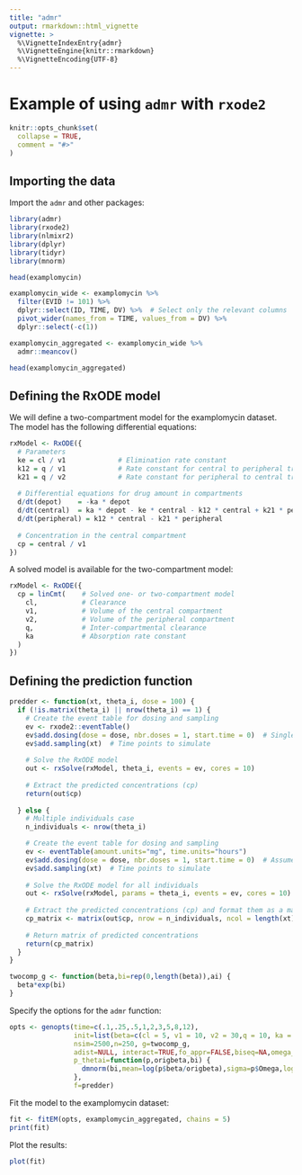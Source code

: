 ```yaml
---
title: "admr"
output: rmarkdown::html_vignette
vignette: >
  %\VignetteIndexEntry{admr}
  %\VignetteEngine{knitr::rmarkdown}
  %\VignetteEncoding{UTF-8}
---
```


# Example of using `admr` with `rxode2`
```r
knitr::opts_chunk$set(
  collapse = TRUE,
  comment = "#>"
)
```


## Importing the data
Import the `admr` and other packages:
```r
library(admr)
library(rxode2)
library(nlmixr2)
library(dplyr)
library(tidyr)
library(mnorm)
```


```r
head(examplomycin)
```

```r
examplomycin_wide <- examplomycin %>%
  filter(EVID != 101) %>%
  dplyr::select(ID, TIME, DV) %>%  # Select only the relevant columns
  pivot_wider(names_from = TIME, values_from = DV) %>%
  dplyr::select(-c(1))

examplomycin_aggregated <- examplomycin_wide %>%
  admr::meancov()

head(examplomycin_aggregated)
```


## Defining the RxODE model
We will define a two-compartment model for the examplomycin dataset. The model has the following differential equations:
```r
rxModel <- RxODE({
  # Parameters
  ke = cl / v1             # Elimination rate constant
  k12 = q / v1             # Rate constant for central to peripheral transfer
  k21 = q / v2             # Rate constant for peripheral to central transfer
  
  # Differential equations for drug amount in compartments
  d/dt(depot)    = -ka * depot
  d/dt(central)  = ka * depot - ke * central - k12 * central + k21 * peripheral
  d/dt(peripheral) = k12 * central - k21 * peripheral
  
  # Concentration in the central compartment
  cp = central / v1
})
```

A solved model is available for the two-compartment model:
```r
rxModel <- RxODE({
  cp = linCmt(    # Solved one- or two-compartment model
    cl,           # Clearance
    v1,           # Volume of the central compartment
    v2,           # Volume of the peripheral compartment
    q,            # Inter-compartmental clearance
    ka            # Absorption rate constant
  )
})
```

## Defining the prediction function
```r
predder <- function(xt, theta_i, dose = 100) {
  if (!is.matrix(theta_i) || nrow(theta_i) == 1) {
    # Create the event table for dosing and sampling
    ev <- rxode2::eventTable()
    ev$add.dosing(dose = dose, nbr.doses = 1, start.time = 0)  # Single dose
    ev$add.sampling(xt)  # Time points to simulate
    
    # Solve the RxODE model
    out <- rxSolve(rxModel, theta_i, events = ev, cores = 10)
    
    # Extract the predicted concentrations (cp)
    return(out$cp)
    
  } else {
    # Multiple individuals case
    n_individuals <- nrow(theta_i)

    # Create the event table for dosing and sampling
    ev <- eventTable(amount.units="mg", time.units="hours")
    ev$add.dosing(dose = dose, nbr.doses = 1, start.time = 0)  # Assume same dose
    ev$add.sampling(xt)  # Time points to simulate
    
    # Solve the RxODE model for all individuals
    out <- rxSolve(rxModel, params = theta_i, events = ev, cores = 10)
    
    # Extract the predicted concentrations (cp) and format them as a matrix
    cp_matrix <- matrix(out$cp, nrow = n_individuals, ncol = length(xt), byrow = TRUE)
    
    # Return matrix of predicted concentrations
    return(cp_matrix)
  }
}

twocomp_g <- function(beta,bi=rep(0,length(beta)),ai) {
  beta*exp(bi)
}
```

Specify the options for the `admr` function:
```r
opts <- genopts(time=c(.1,.25,.5,1,2,3,5,8,12),
                init=list(beta=c(cl = 5, v1 = 10, v2 = 30,q = 10, ka = 1),Omega=omegas(.09,0,5),Sigma_prop=0.04),
                nsim=2500,n=250, g=twocomp_g,
                adist=NULL, interact=TRUE,fo_appr=FALSE,biseq=NA,omega_expansion=1.2,
                p_thetai=function(p,origbeta,bi) {
                  dmnorm(bi,mean=log(p$beta/origbeta),sigma=p$Omega,log=TRUE)$den
                },
                f=predder)


```


Fit the model to the examplomycin dataset:
```r
fit <- fitEM(opts, examplomycin_aggregated, chains = 5)
print(fit)
```

Plot the results:
```r
plot(fit)
```

